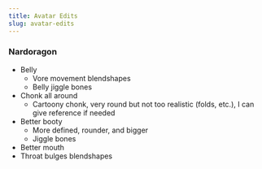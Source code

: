 ```yaml
---
title: Avatar Edits
slug: avatar-edits
---
```


### Nardoragon

- Belly
  - Vore movement blendshapes
  - Belly jiggle bones
- Chonk all around
  - Cartoony chonk, very round but not too realistic (folds, etc.), I can give reference if needed
- Better booty
  - More defined, rounder, and bigger
  - Jiggle bones
- Better mouth
- Throat bulges blendshapes
